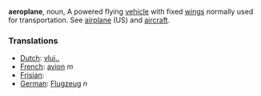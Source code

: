 '''aeroplane''', noun, A powered flying [[vehicle]] with fixed [[wing]]s normally used for transportation. See [[airplane]] (US) and [[aircraft]].


===Translations===
*[[Dutch]]: [[vlui..]]
*[[French]]: [[avion]] ''m''
*[[Frisian]]: [[]]
*[[German]]: [[Flugzeug]] ''n''